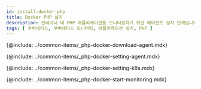 ```yaml
---
id: install-docker-php
title: Docker PHP 설치
description: 컨테이너 내 PHP 애플리케이션을 모니터링하기 위한 에이전트 설치 단계입니다.
tags: [ 쿠버네티스, 쿠버네티스 모니터링, 애플리케이션 설치, PHP ]
---
```


<!--에이전트 다운로드-->
{@include: ../common-items/_php-docker-download-agent.mdx}

<!--에이전트 설정-->
{@include: ../common-items/_php-docker-setting-agent.mdx}

<!--K8s 환경 변수 및 볼률 설정-->
{@include: ../common-items/_php-docker-setting-k8s.mdx}

<!--모니터링 시작하기-->
{@include: ../common-items/_php-docker-start-monitoring.mdx}